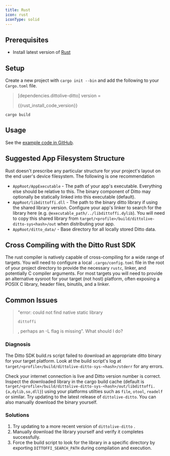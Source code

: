 ```yaml
---
title: Rust
icon: rust
iconType: solid
---
```



## Prerequisites

- Install latest version of <a href="https://www.rust-lang.org/tools/install" target="_blank">Rust</a>

## Setup

Create a new project with `cargo init --bin` and add the following to your `Cargo.toml` file.

> \[dependencies.dittolive-ditto]
> version =
>
> \{{rust_install_code_version}}
>
>

```none Bash
cargo build
```
## Usage

See the [example code in GitHub](https://github.com/getditto/samples/tree/main/rs).

## Suggested App Filesystem Structure

Rust doesn't prescribe any particular structure for your project's layout on the end user's device filesystem. The following is one recommendation

- `AppRoot/AppExecutable` - The path of your app's executable. Everything else should be relative to this. The binary component of Ditto may optionally be statically linked into this executable (default).
- `AppRoot/libdittoffi.dll` -  The path to the binary ditto library if using the shared library version. Configure your app's linker to search for the library here (e.g. `@executable_path/../libdittoffi.dylib`). You will need to copy this shared library from `target/<profile>/build/dittolive-ditto-sys<hash>/out` when distributing your app.
- `AppRoot/ditto_data/` - Base directory for all locally stored Ditto data.

## Cross Compiling with the Ditto Rust SDK

The rust compiler is natively capable of cross-compiling for a wide range of targets. You will need to configure a local `.cargo/config.toml` file in the root of your project directory to provide the necessary `rustc`, linker, and potentially C compiler arguments. For most targets you will need to provide an alternative sysroot for your target (not host) platform, often exposing a POSIX C library, header files, binutils, and a linker.

## Common Issues

> "error: could not find native static library
>
> `dittoffi`
>
> , perhaps an -L flag is missing". What should I do?

### **Diagnosis**

The Ditto SDK build.rs script failed to download an appropriate ditto binary for your target platform.  Look at the build script's log at `target/<profile>/build/dittolive-ditto-sys-<hash>/stderr` for any errors.

Check your internet connection is live and Ditto version number is correct. Inspect the downloaded library in the cargo build cache (default is `target/<profile>/build/dittolive-ditto-sys-<hash>/out/libdittoffi.{a,dylib,so,dll}`) using your platforms utilties such as `file`, `otool`, `readelf` or similar. Try updating to the latest release of `dittolive-ditto`. You can also manually download the binary yourself.

### **Solutions**

1. Try updating to a more recent version of `dittolive-ditto` .
2. Manually download the library yourself and verify it completes successfully.
3. Force the build script to look for the library in a specific directory by exporting `DITTOFFI_SEARCH_PATH` during compilation and execution.

